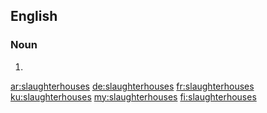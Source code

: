 ==English==

===Noun===
{{head|en|plural}}

# {{plural of|slaughterhouse|lang=en}}

[[ar:slaughterhouses]]
[[de:slaughterhouses]]
[[fr:slaughterhouses]]
[[ku:slaughterhouses]]
[[my:slaughterhouses]]
[[fi:slaughterhouses]]